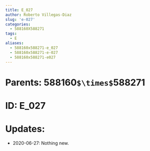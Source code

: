 ```yaml
---
title: E_027
author: Roberto Villegas-Diaz
slug: 'e-027'
categories:
  - 588160X588271
tags:
  - E
aliases:
  - 588160x588271-e_027
  - 588160x588271-e-027
  - 588160x588271-e027
---
```


# **Parents**: 588160`$\times$`588271
# **ID**: E_027
# **Updates**: 
 - 2020-06-27: Nothing new.
